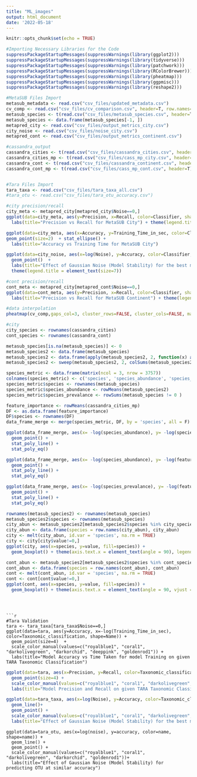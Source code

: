 ```yaml
---
title: "ML_images"
output: html_document
date: '2022-05-18'
---
```


```r
knitr::opts_chunk$set(echo = TRUE)
```

```r
#Importing Necessary Libraries for the Code
suppressPackageStartupMessages(suppressWarnings(library(ggplot2)))
suppressPackageStartupMessages(suppressWarnings(library(tidyverse)))
suppressPackageStartupMessages(suppressWarnings(library(patchwork)))
suppressPackageStartupMessages(suppressWarnings(library(RColorBrewer)))
suppressPackageStartupMessages(suppressWarnings(library(pheatmap)))
suppressPackageStartupMessages(suppressWarnings(library(ggpmisc)))
suppressPackageStartupMessages(suppressWarnings(library(reshape2)))
```

```r
#MetaSUB Files Import
metasub_metadata <- read.csv("csv_files/updated_metadata.csv")
cv_comp <- read.csv("csv_files/cv_comparison.csv", header=T, row.names="Feature_Name")
metasub_species <- t(read.csv("csv_files/metasub_species.csv", header=T))
metasub_species <- data.frame(metasub_species[-1, ])
metapred_city <- read.csv("csv_files/output_metrics_city.csv")
city_noise <- read.csv("csv_files/noise_city.csv")
metapred_cont <- read.csv("csv_files/output_metrics_continent.csv")

#cassandra_output
cassandra_cities <- t(read.csv("csv_files/cassandra_cities.csv", header=T))
cassandra_cities_mp <- t(read.csv("csv_files/cass_mp_city.csv", header=T))
cassandra_cont <- t(read.csv("csv_files/cassandra_continent.csv", header=T))
cassandra_cont_mp <- t(read.csv("csv_files/cass_mp_cont.csv", header=T))


#Tara Files Import
tara_taxa <- read.csv("csv_files/tara_taxa_all.csv")
#tara_otu <- read.csv("csv_files/tara_otu_accuracy.csv")
```

```r
#city precision/recall
city_meta <- metapred_city[metapred_city$Noise==0,]
ggplot(data=city_meta, aes(y=Precision, x=Recall, color=Classifier, shape=Preprocessing)) + geom_point(size=2)  + 
  labs(title="Precision vs Recall for MetaSUB City") + theme(legend.title = element_text(size=7), legend.text = element_text(size=7))
```

```r
ggplot(data=city_meta, aes(x=Accuracy, y=Training_Time_in_sec, color=Classifier, fill=Classifier)) +
geom_point(size=2)  + stat_ellipse() + 
  labs(title="Accuracy vs Training Time for MetaSUB City")
```
```r
ggplot(data=city_noise, aes(x=log(Noise), y=Accuracy, color=Classifier, linetype=Preprocessing, shape=Preprocessing)) +geom_line()+
  geom_point()  +
  labs(title="Effect of Gaussian Noise (Model Stability) for the best model") +
  theme(legend.title = element_text(size=7))
```
```r
#cont precision/recall
cont_meta <- metapred_city[metapred_cont$Noise==0,]
ggplot(data=cont_meta, aes(y=Precision, x=Recall, color=Classifier, shape=Preprocessing)) + geom_point(size=2)  + 
  labs(title="Precision vs Recall for MetaSUB Continent") + theme(legend.title = element_text(size=7), legend.text = element_text(size=7))
```



```r
#data interpolation
pheatmap(cv_comp,gaps_col=3, cluster_rows=FALSE, cluster_cols=FALSE, main = "Cross-validation for data Interpolation") 
```

```r
#city
city_species <- rownames(cassandra_cities)
cont_species <- rownames(cassandra_cont)

metasub_species[is.na(metasub_species)] <- 0
metasub_species2 <- data.frame(metasub_species)
metasub_species2 <- data.frame(apply(metasub_species2, 2, function(x) as.numeric(as.character(x))))
metasub_species2 <- sweep(metasub_species2, 2, colSums(metasub_species2), `/`)

species_metric <- data.frame(matrix(ncol = 3, nrow = 3757))
colnames(species_metric) <- c('species', 'species_abundance', 'species_prevalance')
species_metric$species <- rownames(metasub_species)
species_metric$species_abundance <- rowMeans(metasub_species2)
species_metric$species_prevalance <- rowSums(metasub_species != 0 )

feature_importance <- rowMeans(cassandra_cities_mp)
DF <- as.data.frame(feature_importance)
DF$species <- rownames(DF)
data_frame_merge <- merge(species_metric, DF, by = 'species', all = F)
```

```r
ggplot(data_frame_merge, aes(x= -log(species_abundance), y= -log(species_prevalance))) + 
  geom_point() +
  stat_poly_line() +
  stat_poly_eq() 
```

```r
ggplot(data_frame_merge, aes(x= -log(species_abundance), y= -log(feature_importance))) + 
  geom_point() +
  stat_poly_line() +
  stat_poly_eq() 
```


```r
ggplot(data_frame_merge, aes(x= -log(species_prevalance), y= -log(feature_importance))) + 
  geom_point() +
  stat_poly_line() +
  stat_poly_eq() 
```

```r
rownames(metasub_species2) <- rownames(metasub_species)
metasub_species2$species <- rownames(metasub_species)
city_abun <- metasub_species2[metasub_species2$species %in% city_species, ]
city_abun <- data.frame(species = row.names(city_abun), city_abun)
city <- melt(city_abun, id.var = 'species', na.rm = TRUE)
city <- city[city$value!=0,]
ggplot(city, aes(x=species, y=value, fill=species)) +
  geom_boxplot() + theme(axis.text.x = element_text(angle = 90), legend.position="none")
```

```r
cont_abun <- metasub_species2[metasub_species2$species %in% cont_species, ]
cont_abun <- data.frame(species = row.names(cont_abun), cont_abun)
cont <- melt(cont_abun, id.var = 'species', na.rm = TRUE)
cont <- cont[cont$value!=0,]
ggplot(cont, aes(x=species, y=value, fill=species)) +
  geom_boxplot() + theme(axis.text.x = element_text(angle = 90, vjust = 0.5, hjust=1), legend.position="none")
```
```



```r
#Tara Validation
tara <- tara_taxa[tara_taxa$Noise==0,]
ggplot(data=tara, aes(y=Accuracy, x=-log(Training_Time_in_sec), color=Taxonomic_classification, shape=Name)) +
  geom_point(size=4)  + 
  scale_color_manual(values=c("royalblue1", "coral1", "darkolivegreen", "darkorchid", "deeppink", "goldenrod1")) +
  labs(title="Model Accuracy vs Time Taken for model Training on given TARA Taxonomic Classification")
```

```r
ggplot(data=tara, aes(x=Precision, y=Recall, color=Taxonomic_classification, shape=Name)) +
  geom_point(size=4) +
  scale_color_manual(values=c("royalblue1", "coral1", "darkolivegreen", "darkorchid", "deeppink", "goldenrod1"))+
  labs(title="Model Precision and Recall on given TARA Taxonomic Classification")
```

```r
ggplot(data=tara_taxa, aes(x=log(Noise), y=Accuracy, color=Taxonomic_classification, linetype=Name, shape=Name)) +
  geom_line()+
  geom_point() + 
  scale_color_manual(values=c("royalblue1", "coral1", "darkolivegreen", "darkorchid", "deeppink", "goldenrod1")) +
  labs(title="Effect of Gaussian Noise (Model Stability) for the best model prediction")
```

```{}
ggplot(data=tara_otu, aes(x=log(noise), y=accuracy, color=name, shape=name)) +
  geom_line() + 
  geom_point() + 
  scale_color_manual(values=c("royalblue1", "coral1", "darkolivegreen", "darkorchid", "goldenrod1"))+
  labs(title="Effect of Gaussian Noise (Model Stability) for predicting OTU at similar accuracy")
```













